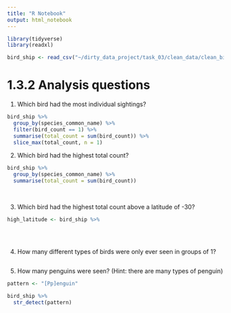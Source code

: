 ```yaml
---
title: "R Notebook"
output: html_notebook
---
```


```r
library(tidyverse)
library(readxl)
```

```r
bird_ship <- read_csv("~/dirty_data_project/task_03/clean_data/clean_bird_ship.csv")
```


# 1.3.2 Analysis questions


1. Which bird had the most individual sightings?

```r
bird_ship %>%
  group_by(species_common_name) %>%
  filter(bird_count == 1) %>%
  summarise(total_count = sum(bird_count)) %>%
  slice_max(total_count, n = 1)

```


2. Which bird had the highest total count?

```r
bird_ship %>%
  group_by(species_common_name) %>%
  summarise(total_count = sum(bird_count))
  
  
```


3. Which bird had the highest total count above a latitude of -30?

```r
high_latitude <- bird_ship %>%
  
  
  
```


4. How many different types of birds were only ever seen in groups of 1?

```r

```


5. How many penguins were seen? (Hint: there are many types of penguin)

```r
pattern <- "[Pp]enguin"

bird_ship %>%
  str_detect(pattern)
```

